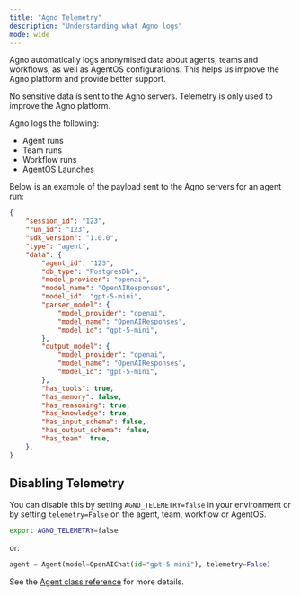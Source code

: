 ```yaml
---
title: "Agno Telemetry"
description: "Understanding what Agno logs"
mode: wide
---
```


Agno automatically logs anonymised data about agents, teams and workflows, as well as AgentOS configurations.
This helps us improve the Agno platform and provide better support. 

<Note>
No sensitive data is sent to the Agno servers. Telemetry is only used to improve the Agno platform.
</Note>

Agno logs the following:
- Agent runs
- Team runs
- Workflow runs
- AgentOS Launches

Below is an example of the payload sent to the Agno servers for an agent run:
```json
{
    "session_id": "123",
    "run_id": "123",
    "sdk_version": "1.0.0",
    "type": "agent",
    "data": {
        "agent_id": "123",
        "db_type": "PostgresDb",
        "model_provider": "openai",
        "model_name": "OpenAIResponses",
        "model_id": "gpt-5-mini",
        "parser_model": {
            "model_provider": "openai",
            "model_name": "OpenAIResponses",
            "model_id": "gpt-5-mini",
        },
        "output_model": {
            "model_provider": "openai",
            "model_name": "OpenAIResponses",
            "model_id": "gpt-5-mini",
        },
        "has_tools": true,
        "has_memory": false,
        "has_reasoning": true,
        "has_knowledge": true,
        "has_input_schema": false,
        "has_output_schema": false,
        "has_team": true,
    },
}
```

## Disabling Telemetry

You can disable this by setting `AGNO_TELEMETRY=false` in your environment or by setting `telemetry=False` on the agent, team, workflow or AgentOS.

```bash
export AGNO_TELEMETRY=false
```
or:
```python
agent = Agent(model=OpenAIChat(id="gpt-5-mini"), telemetry=False)
```

See the [Agent class reference](/reference/agents/agent) for more details.
